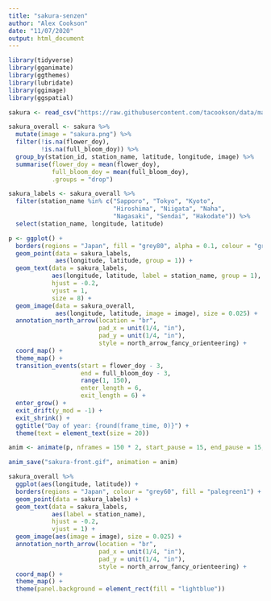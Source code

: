 ```yaml
---
title: "sakura-senzen"
author: "Alex Cookson"
date: "11/07/2020"
output: html_document
---
```


```r
library(tidyverse)
library(gganimate)
library(ggthemes)
library(lubridate)
library(ggimage)
library(ggspatial)

sakura <- read_csv("https://raw.githubusercontent.com/tacookson/data/master/sakura-flowering/sakura-modern.csv")
```


```r
sakura_overall <- sakura %>%
  mutate(image = "sakura.png") %>%
  filter(!is.na(flower_doy),
         !is.na(full_bloom_doy)) %>%
  group_by(station_id, station_name, latitude, longitude, image) %>%
  summarise(flower_doy = mean(flower_doy),
            full_bloom_doy = mean(full_bloom_doy),
            .groups = "drop")

sakura_labels <- sakura_overall %>%
  filter(station_name %in% c("Sapporo", "Tokyo", "Kyoto",
                             "Hiroshima", "Niigata", "Naha",
                             "Nagasaki", "Sendai", "Hakodate")) %>%
  select(station_name, longitude, latitude)

p <- ggplot() +
  borders(regions = "Japan", fill = "grey80", alpha = 0.1, colour = "grey80") +
  geom_point(data = sakura_labels,
             aes(longitude, latitude, group = 1)) +
  geom_text(data = sakura_labels,
            aes(longitude, latitude, label = station_name, group = 1),
            hjust = -0.2,
            vjust = 1,
            size = 8) +
  geom_image(data = sakura_overall,
             aes(longitude, latitude, image = image), size = 0.025) +
  annotation_north_arrow(location = "br",
                         pad_x = unit(1/4, "in"),
                         pad_y = unit(1/4, "in"),
                         style = north_arrow_fancy_orienteering) +
  coord_map() +
  theme_map() +
  transition_events(start = flower_doy - 3,
                    end = full_bloom_doy - 3,
                    range(1, 150),
                    enter_length = 6,
                    exit_length = 6) +
  enter_grow() +
  exit_drift(y_mod = -1) +
  exit_shrink() +
  ggtitle("Day of year: {round(frame_time, 0)}") +
  theme(text = element_text(size = 20))

anim <- animate(p, nframes = 150 * 2, start_pause = 15, end_pause = 15, height = 1600, width = 1100)
```

```r
anim_save("sakura-front.gif", animation = anim)
```


```r
sakura_overall %>%
  ggplot(aes(longitude, latitude)) +
  borders(regions = "Japan", colour = "grey60", fill = "palegreen1") +
  geom_point(data = sakura_labels) +
  geom_text(data = sakura_labels,
            aes(label = station_name),
            hjust = -0.2,
            vjust = 1) +
  geom_image(aes(image = image), size = 0.025) +
  annotation_north_arrow(location = "br",
                         pad_x = unit(1/4, "in"),
                         pad_y = unit(1/4, "in"),
                         style = north_arrow_fancy_orienteering) +
  coord_map() +
  theme_map() +
  theme(panel.background = element_rect(fill = "lightblue"))
```

